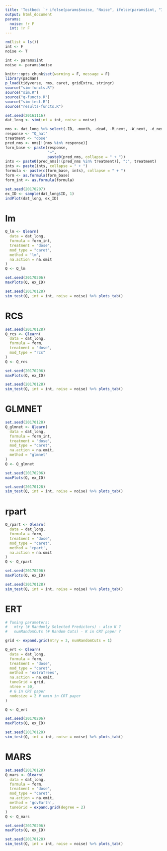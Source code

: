 ```yaml
---
title: 'Testbed: `r ifelse(params$noise, "Noise", ifelse(params$int, "Interaction", "Original"))`'
output: html_document
params:
  noise: !r F
  int: !r F
---
```


```r
rm(list = ls())
int <- F
noise <- T
```

```r
int <- params$int
noise <- params$noise
```

```r
knitr::opts_chunk$set(warning = F, message = F)
library(pacman)
p_load(tidyverse, rms, caret, gridExtra, stringr)
source("sim-functs.R")
source("sim.R")
source("q-functs.R")
source("sim-test.R")
source("results-functs.R")
```

```r
set.seed(20161116)
dat_long <- sim(int = int, noise = noise)
```

```r
nms <- dat_long %>% select(-ID, -month, -dead, -M_next, -W_next, -d_next, -reward, -best) %>% names()
response <- "Q_hat"
treatment <- "dose"
pred_nms <- nms[!(nms %in% response)]
form_base <- paste(response,
                   "~",
                   paste0(pred_nms, collapse = " + "))
ints <- paste0(pred_nms[!(pred_nms %in% treatment)], ":", treatment)
ints <- paste(ints, collapse = " + ")
formula <- paste(c(form_base, ints), collapse = " + ")
form <- as.formula(form_base)
form_int <- as.formula(formula)
```


```r
set.seed(20170207)
ex_ID <- sample(dat_long$ID, 1)
indPlot(dat_long, ex_ID)
```

# lm
```r
Q_lm <- Qlearn(
  data = dat_long,
  formula = form_int,
  treatment = "dose",
  mod_type = "caret",
  method = 'lm',
  na.action = na.omit
)
Q <- Q_lm
```

```r
set.seed(20170206)
maxPlots(Q, ex_ID)
```

```r
set.seed(20170128)
sim_test(Q, int = int, noise = noise) %>% plots_tab()
```


# RCS
```r
set.seed(20170128)
Q_rcs <- Qlearn(
  data = dat_long,
  formula = form,
  treatment = "dose",
  mod_type = "rcs"
)
Q <- Q_rcs
```

```r
set.seed(20170206)
maxPlots(Q, ex_ID)
```

```r
set.seed(20170128)
sim_test(Q, int = int, noise = noise) %>% plots_tab()
```

# GLMNET
```r
set.seed(20170128)
Q_glmnet <- Qlearn(
  data = dat_long,
  formula = form_int,
  treatment = "dose",
  mod_type = "caret",
  na.action = na.omit,
  method = "glmnet"
)
Q <- Q_glmnet
```

```r
set.seed(20170206)
maxPlots(Q, ex_ID)
```


```r
set.seed(20170128)
sim_test(Q, int = int, noise = noise) %>% plots_tab()
```


# rpart
```r
Q_rpart <- Qlearn(
  data = dat_long,
  formula = form,
  treatment = "dose",
  mod_type = "caret",
  method = 'rpart',
  na.action = na.omit
)
Q <- Q_rpart
```

```r
set.seed(20170206)
maxPlots(Q, ex_ID)
```

```r
set.seed(20170128)
sim_test(Q, int = int, noise = noise) %>% plots_tab()
```


# ERT
```r
# Tuning parameters:
#   mtry (# Randomly Selected Predictors) - also K ?
#   numRandomCuts (# Random Cuts) - K in CRT paper ?

grid <- expand.grid(mtry = 3, numRandomCuts = 1)

Q_ert <- Qlearn(
  data = dat_long,
  formula = form,
  treatment = "dose",
  mod_type = "caret",
  method = 'extraTrees',
  na.action = na.omit,
  tuneGrid = grid,
  ntree = 50,
  # G in CRT paper
  nodesize = 2 # nmin in CRT paper
)

Q <- Q_ert
```

```r
set.seed(20170206)
maxPlots(Q, ex_ID)
```

```r
set.seed(20170128)
sim_test(Q, int = int, noise = noise) %>% plots_tab()
```

# MARS
```r
set.seed(20170128)
Q_mars <- Qlearn(
  data = dat_long,
  formula = form,
  treatment = "dose",
  mod_type = "caret",
  na.action = na.omit,
  method = 'gcvEarth',
  tuneGrid = expand.grid(degree = 2)
)
Q <- Q_mars
```

```r
set.seed(20170206)
maxPlots(Q, ex_ID)
```

```r
set.seed(20170128)
sim_test(Q, int = int, noise = noise) %>% plots_tab()
```
